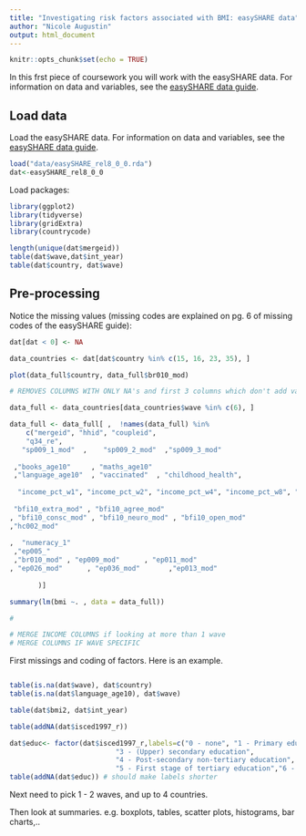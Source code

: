 ```yaml
---
title: "Investigating risk factors associated with BMI: easySHARE data"
author: "Nicole Augustin"
output: html_document
---
```


  
```r
knitr::opts_chunk$set(echo = TRUE)
```
In this frst piece of coursework you will work with the easySHARE data. For information on data and variables, see the [easySHARE data  guide](http://www.share-project.org/fileadmin/pdf_documentation/easySHARE_Release_8.0.0_ReleaseGuide.pdf).



## Load data

Load the easySHARE data. For information on data and variables, see the [easySHARE data  guide](http://www.share-project.org/fileadmin/pdf_documentation/easySHARE_Release_8.0.0_ReleaseGuide.pdf).

```r
load("data/easySHARE_rel8_0_0.rda")
dat<-easySHARE_rel8_0_0

```


Load packages:
  
```r
library(ggplot2)
library(tidyverse)
library(gridExtra)
library(countrycode)
```

```r
length(unique(dat$mergeid))
table(dat$wave,dat$int_year)
table(dat$country, dat$wave)

```
## Pre-processing 

Notice the missing values (missing codes are explained on pg. 6 of missing codes of the easySHARE guide):

```r

dat[dat < 0] <- NA

data_countries <- dat[dat$country %in% c(15, 16, 23, 35), ]


```

```r
plot(data_full$country, data_full$br010_mod)
```


```r
# REMOVES COLUMNS WITH ONLY NA's and first 3 columns which don't add value

data_full <- data_countries[data_countries$wave %in% c(6), ]

data_full <- data_full[ ,  !names(data_full) %in% 
    c("mergeid", "hhid", "coupleid",
    "q34_re",
   "sp009_1_mod"  ,    "sp009_2_mod"  ,"sp009_3_mod" 
       
 ,"books_age10"     , "maths_age10"  
 ,"language_age10"  , "vaccinated"  , "childhood_health",
      
  "income_pct_w1", "income_pct_w2", "income_pct_w4", "income_pct_w8", "income_pct_w7", "income_pct_w5", 
 
 "bfi10_extra_mod" , "bfi10_agree_mod" 
, "bfi10_consc_mod" , "bfi10_neuro_mod" , "bfi10_open_mod"  
,"hc002_mod"               
        
,  "numeracy_1"          
 ,"ep005_"                        
 ,"br010_mod" , "ep009_mod"      , "ep011_mod"           
, "ep026_mod"      , "ep036_mod"       ,"ep013_mod"           
 
       )]

summary(lm(bmi ~. , data = data_full))

# 
```

```r
# MERGE INCOME COLUMNS if looking at more than 1 wave
# MERGE COLUMNS IF WAVE SPECIFIC 
```


First missings and coding of factors. Here is an example.

```r



```

```r
table(is.na(dat$wave), dat$country)
table(is.na(dat$language_age10), dat$wave)
```



```r
table(dat$bmi2, dat$int_year)
```

```r

table(addNA(dat$isced1997_r))

dat$educ<- factor(dat$isced1997_r,labels=c("0 - none", "1 - Primary education ", "2 - Lower secondary education",
                          "3 - (Upper) secondary education",
                          "4 - Post-secondary non-tertiary education",
                          "5 - First stage of tertiary education","6 - Second stage of tertiary education","95: still in school", "96: other"))
table(addNA(dat$educ)) # should make labels shorter

```

Next need to pick 1 - 2 waves, and up to 4 countries.

Then look at summaries. e.g. boxplots, tables, scatter plots, histograms, bar charts,..


